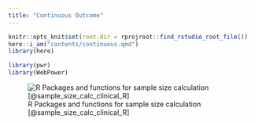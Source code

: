 ```yaml
---
title: "Continuous Outcome"
---
```


```r
knitr::opts_knit$set(root.dir = rprojroot::find_rstudio_root_file())
here::i_am("contents/continuous.qmd")
library(here)
```


```r
library(pwr)
library(WebPower)
```

![R Packages and functions for sample size calculation [@sample_size_calc_clinical_R]](/pic/sample-size-pkg.png)

